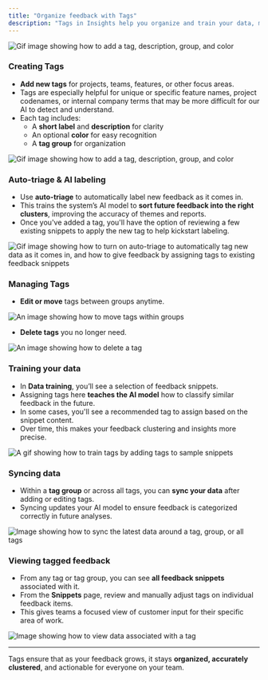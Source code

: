 ```yaml
---
title: "Organize feedback with Tags"
description: "Tags in Insights help you organize and train your data, making feedback clustering and analysis more accurate over time."
---
```


<Frame>
  <img
    src="/tags-page.png"
    style={{ width:"100%" }}
    alt="Gif image showing how to add a tag, description, group, and color"
    title="Add gif"
  />
</Frame>

### Creating Tags

- **Add new tags** for projects, teams, features, or other focus areas.
- Tags are especially helpful for unique or specific feature names, project codenames, or internal company terms that may be more difficult for our AI to detect and understand.
- Each tag includes:
  - A **short label** and **description** for clarity
  - An optional **color** for easy recognition
  - A **tag group** for organization

<Frame>
  <img
    src="/add-tag.gif"
    style={{ width:"100%" }}
    alt="Gif image showing how to add a tag, description, group, and color"
    title="Add gif"
  />
</Frame>

### Auto-triage & AI labeling

- Use **auto-triage** to automatically label new feedback as it comes in.
- This trains the system’s AI model to **sort future feedback into the right clusters**, improving the accuracy of themes and reports.
- Once you've added a tag, you'll have the option of reviewing a few existing snippets to apply the new tag to help kickstart labeling.

<Frame>
  <img
    src="/tags-auto-triage-train.gif"
    style={{ width:"100%" }}
    alt="Gif image showing how to turn on auto-triage to automatically tag new data as it comes in, and how to give feedback by assigning tags to existing feedback snippets"
    title="Auto triage and train with tags"
  />
</Frame>

### Managing Tags

- **Edit or move** tags between groups anytime.

<Frame>
  <img
    src="/tags-move-groups.png"
    style={{ width:"100%" }}
    alt="An image showing how to move tags within groups"
    title="Move tags"
  />
</Frame>

- **Delete tags** you no longer need.

<Frame>
  <img
    src="/tags-delete.png"
    style={{ width:"100%" }}
    alt="An image showing how to delete a tag"
    title="Delete tags"
  />
</Frame>

### Training your data

- In **Data training**, you’ll see a selection of feedback snippets.
- Assigning tags here **teaches the AI model** how to classify similar feedback in the future.
- In some cases, you'll see a recommended tag to assign based on the snippet content.
- Over time, this makes your feedback clustering and insights more precise.

<Frame>
  <img
    src="/tags-data-training.gif"
    style={{ width:"100%" }}
    alt="A gif showing how to train tags by adding tags to sample snippets"
    title="Data training"
  />
</Frame>

### Syncing data

- Within a **tag group** or across all tags, you can **sync your data** after adding or editing tags.
- Syncing updates your AI model to ensure feedback is categorized correctly in future analyses.

<Frame>
  <img
    src="/tags-sync-data.png"
    style={{ width:"100%" }}
    alt="Image showing how to sync the latest data around a tag, group, or all tags"
    title="Syncing data"
  />
</Frame>

### Viewing tagged feedback

- From any tag or tag group, you can see **all feedback snippets** associated with it.
- From the **Snippets** page, review and manually adjust tags on individual feedback items.
- This gives teams a focused view of customer input for their specific area of work.

<Frame>
  <img
    src="/tags-view-data.png"
    style={{ width:"100%" }}
    alt="Image showing how to view data associated with a tag"
    title="Viewing data"
  />
</Frame>

---

Tags ensure that as your feedback grows, it stays **organized, accurately clustered**, and actionable for everyone on your team.